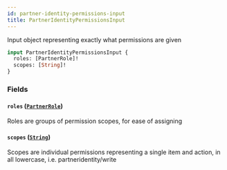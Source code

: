 ```yaml
---
id: partner-identity-permissions-input
title: PartnerIdentityPermissionsInput
---
```



Input object representing exactly what permissions are given


```graphql
input PartnerIdentityPermissionsInput {
  roles: [PartnerRole]!
  scopes: [String]!
}
```


### Fields

#### `roles` ([`PartnerRole`](/developers/shared-apis/adminidentity-api/graphql/reference/enums/partner-role))

Roles are groups of permission scopes, for ease of assigning


#### `scopes` ([`String`](/developers/shared-apis/adminidentity-api/graphql/reference/scalars/string))

Scopes are individual permissions representing a single item and action, in all lowercase, i.e. partneridentity/write




